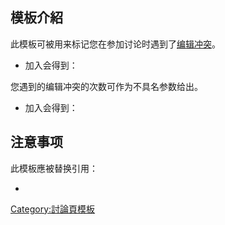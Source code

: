 <includeonly><!-- 在這裡加入模板的保護標識 --></includeonly><noinclude>{{Documentation subpage}}</noinclude>
<!-- 在本行下編輯模板說明 -->
{{template shortcut|ec}}
{{needsubst}}

== 模板介紹 ==
此模板可被用来标记您在参加讨论时遇到了[[Help:编辑冲突|编辑冲突]]。
* 加入{{tlsx|ec}}会得到：{{ec}}

您遇到的编辑冲突的次数可作为不具名参数给出。
* 加入{{tlsx|ec|3}}会得到：{{ec|3}}
== 注意事项 ==
此模板應被替换引用：
*{{tlsx|ec}}

<includeonly>
<!-- 本行下加入模板的分類 -->
[[Category:討論頁模板]]
</includeonly>